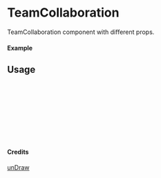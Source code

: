 
<Meta of={TeamCollaboration} title="unDraw/TeamCollaboration" />

# TeamCollaboration

TeamCollaboration component with different props.

#### Example

<Canvas of={TeamCollaboration.Primary} />

## Usage

```ts
import { TeamCollaboration } from "yadl-ui";

const Example = () => {
  return (
      <TeamCollaboration />
  );
};

export default Example;
```

#### Credits
[unDraw](https://undraw.co/illustrations)
